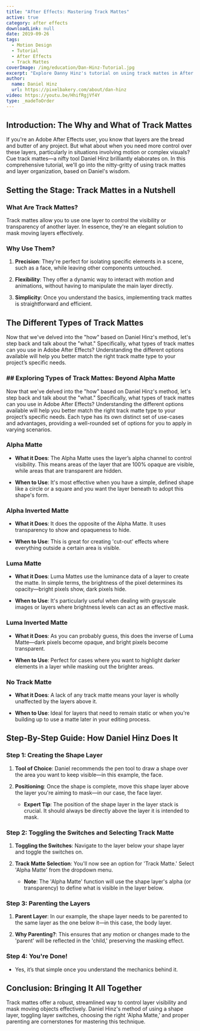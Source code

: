 ```yaml
---
title: "After Effects: Mastering Track Mattes"
active: true
category: after effects
downloadLink: null
date: 2019-09-26
tags:
  - Motion Design
  - Tutorial
  - After Effects
  - Track Mattes
coverImage: /img/education/Dan-Hinz-Tutorial.jpg
excerpt: "Explore Danny Hinz's tutorial on using track mattes in After Effects. Learn to mask moving layers and organize them effectively."
author:
  name: Daniel Hinz
  url: https://pixelbakery.com/about/dan-hinz
video: https://youtu.be/HhifRgjVf4Y
type: _madeToOrder
---
```

## Introduction: The Why and What of Track Mattes

If you're an Adobe After Effects user, you know that layers are the bread and butter of any project. But what about when you need more control over these layers, particularly in situations involving motion or complex visuals? Cue track mattes—a nifty tool Daniel Hinz brilliantly elaborates on. In this comprehensive tutorial, we'll go into the nitty-gritty of using track mattes and layer organization, based on Daniel's wisdom.

## Setting the Stage: Track Mattes in a Nutshell

### What Are Track Mattes?

Track mattes allow you to use one layer to control the visibility or transparency of another layer. In essence, they're an elegant solution to mask moving layers effectively.

### Why Use Them?

1. **Precision**: They're perfect for isolating specific elements in a scene, such as a face, while leaving other components untouched.

2. **Flexibility**: They offer a dynamic way to interact with motion and animations, without having to manipulate the main layer directly.

3. **Simplicity**: Once you understand the basics, implementing track mattes is straightforward and efficient.

## The Different Types of Track Mattes

Now that we've delved into the "how" based on Daniel Hinz's method, let's step back and talk about the "what." Specifically, what types of track mattes can you use in Adobe After Effects? Understanding the different options available will help you better match the right track matte type to your project’s specific needs.

### ## Exploring Types of Track Mattes: Beyond Alpha Matte

Now that we've delved into the "how" based on Daniel Hinz's method, let's step back and talk about the "what." Specifically, what types of track mattes can you use in Adobe After Effects? Understanding the different options available will help you better match the right track matte type to your project’s specific needs. Each type has its own distinct set of use-cases and advantages, providing a well-rounded set of options for you to apply in varying scenarios.

### Alpha Matte

- **What it Does**: The Alpha Matte uses the layer’s alpha channel to control visibility. This means areas of the layer that are 100% opaque are visible, while areas that are transparent are hidden.
  
- **When to Use**: It's most effective when you have a simple, defined shape like a circle or a square and you want the layer beneath to adopt this shape's form.

### Alpha Inverted Matte

- **What it Does**: It does the opposite of the Alpha Matte. It uses transparency to show and opaqueness to hide.
  
- **When to Use**: This is great for creating 'cut-out' effects where everything outside a certain area is visible.

### Luma Matte

- **What it Does**: Luma Mattes use the luminance data of a layer to create the matte. In simple terms, the brightness of the pixel determines its opacity—bright pixels show, dark pixels hide.

- **When to Use**: It's particularly useful when dealing with grayscale images or layers where brightness levels can act as an effective mask.

### Luma Inverted Matte

- **What it Does**: As you can probably guess, this does the inverse of Luma Matte—dark pixels become opaque, and bright pixels become transparent.

- **When to Use**: Perfect for cases where you want to highlight darker elements in a layer while masking out the brighter areas.

### No Track Matte

- **What it Does**: A lack of any track matte means your layer is wholly unaffected by the layers above it.

- **When to Use**: Ideal for layers that need to remain static or when you're building up to use a matte later in your editing process.

## Step-By-Step Guide: How Daniel Hinz Does It

### Step 1: Creating the Shape Layer

1. **Tool of Choice**: Daniel recommends the pen tool to draw a shape over the area you want to keep visible—in this example, the face.

2. **Positioning**: Once the shape is complete, move this shape layer above the layer you're aiming to mask—in our case, the face layer.

    - **Expert Tip**: The position of the shape layer in the layer stack is crucial. It should always be directly above the layer it is intended to mask.

### Step 2: Toggling the Switches and Selecting Track Matte

1. **Toggling the Switches**: Navigate to the layer below your shape layer and toggle the switches on. 

2. **Track Matte Selection**: You'll now see an option for 'Track Matte.' Select 'Alpha Matte' from the dropdown menu.

    - **Note**: The 'Alpha Matte' function will use the shape layer's alpha (or transparency) to define what is visible in the layer below.

### Step 3: Parenting the Layers

1. **Parent Layer**: In our example, the shape layer needs to be parented to the same layer as the one below it—in this case, the body layer.

2. **Why Parenting?**: This ensures that any motion or changes made to the 'parent' will be reflected in the 'child,' preserving the masking effect.

### Step 4: You're Done!

- Yes, it’s that simple once you understand the mechanics behind it. 

## Conclusion: Bringing It All Together

Track mattes offer a robust, streamlined way to control layer visibility and mask moving objects effectively. Daniel Hinz's method of using a shape layer, toggling layer switches, choosing the right 'Alpha Matte,' and proper parenting are cornerstones for mastering this technique. 

